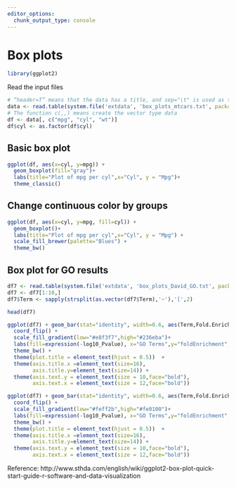 ```yaml
---
editor_options: 
  chunk_output_type: console
---
```




# Box plots

```r
library(ggplot2)
```

Read the input files

```r
# “header=T” means that the data has a title, and sep="\t" is used as the separator
data <- read.table(system.file('extdata', 'box_plots_mtcars.txt', package = 'lulab.plot', mustWork = T),header=T,sep="\t")
# The function c(,,) means create the vector type data 
df <- data[, c("mpg", "cyl", "wt")]
df$cyl <- as.factor(df$cyl)
```

## Basic box plot

```r
ggplot(df, aes(x=cyl, y=mpg)) + 
  geom_boxplot(fill="gray")+
  labs(title="Plot of mpg per cyl",x="Cyl", y = "Mpg")+
  theme_classic()
```

## Change continuous color by groups

```r
ggplot(df, aes(x=cyl, y=mpg, fill=cyl)) + 
  geom_boxplot()+
  labs(title="Plot of mpg per cyl",x="Cyl", y = "Mpg") +
  scale_fill_brewer(palette="Blues") + 
  theme_bw()
```

## Box plot for GO results

```r
df7 <- read.table(system.file('extdata', 'box_plots_David_GO.txt', package = 'lulab.plot', mustWork = T),header=T,sep="\t")
df7 <- df7[1:10,]
df7$Term <- sapply(strsplit(as.vector(df7$Term),'~'),'[',2)

head(df7)
```

```r
ggplot(df7) + geom_bar(stat="identity", width=0.6, aes(Term,Fold.Enrichment, fill=-1*log10(PValue)),colour="#1d2a33") + 
  coord_flip() +
  scale_fill_gradient(low="#e8f3f7",high="#236eba")+
  labs(fill=expression(-log10_Pvalue), x="GO Terms",y="foldEnrichment", title="GO Biological Process") +
  theme_bw() +
  theme(plot.title = element_text(hjust = 0.5))  +
  theme(axis.title.x =element_text(size=16), 
        axis.title.y=element_text(size=14)) +
  theme(axis.text.y = element_text(size = 10,face="bold"),
        axis.text.x = element_text(size = 12,face="bold"))
```

```r
ggplot(df7) + geom_bar(stat="identity", width=0.6, aes(Term,Fold.Enrichment, fill=-1*log10(PValue)),colour="#1d2a33") + 
  coord_flip() +
  scale_fill_gradient(low="#feff2b",high="#fe0100")+
  labs(fill=expression(-log10_Pvalue), x="GO Terms",y="foldEnrichment", title="GO Biological Process") +
  theme_bw() +
  theme(plot.title = element_text(hjust = 0.5))  +
  theme(axis.title.x =element_text(size=16), 
        axis.title.y=element_text(size=14)) +
  theme(axis.text.y = element_text(size = 10,face="bold"),
        axis.text.x = element_text(size = 12,face="bold"))
```

Reference: http://www.sthda.com/english/wiki/ggplot2-box-plot-quick-start-guide-r-software-and-data-visualization
